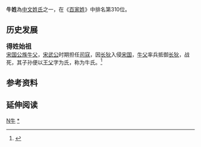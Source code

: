 {{姓氏
|姓氏=牛
|拼音=Niú
|中国大陆=Niu
|南京官話=liou<sup>2</sup>
|台湾=Niu
|香港=Ngau
|澳门=Ngao
|新加坡=
|马来西亚=
|越南=Ngưu
|韩国=
|反切=
|同音字=
|堂号=
|郡望=[[陇西郡|陇西郡]]
}}

'''牛姓'''為[[中文姓氏|中文姓氏]]之一，在《[[百家姓|百家姓]]》中排名第310位。

==历史发展==
<big>'''得姓始祖'''</big><br>
[[宋国|宋国]][[公族|公族]][[牛父|牛父]]，[[宋武公|宋武公]]时期担任[[司寇|司寇]]，因[[长狄|长狄]]入侵[[宋国|宋国]]，[[牛父|牛父]]率兵抵御[[长狄|长狄]]，战死，其子孙便以[[王父|王父]]字为氏，称为牛氏。<ref>{{cite book |author1=张澍 |title=姓氏寻源 |date=1992-01 |publisher=岳麓书社 |isbn=9787805203218 |edition=第一版 |accessdate=2019-10-06}}</ref>

==参考资料==

== 延伸阅读 ==
{{Wikisource further reading}}

[[Category:漢姓|N牛]]
[[Category:牛姓|*]]